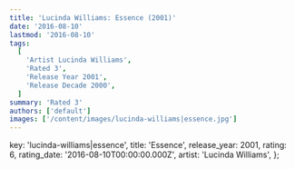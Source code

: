 ```yaml
---
title: 'Lucinda Williams: Essence (2001)'
date: '2016-08-10'
lastmod: '2016-08-10'
tags:
  [
    'Artist Lucinda Williams',
    'Rated 3',
    'Release Year 2001',
    'Release Decade 2000',
  ]
summary: 'Rated 3'
authors: ['default']
images: ['/content/images/lucinda-williams|essence.jpg']
---
```


  key: 'lucinda-williams|essence',
  title: 'Essence',
  release_year: 2001,
  rating: 6,
  rating_date: '2016-08-10T00:00:00.000Z',
  artist: 'Lucinda Williams',
};

<MusicRating data={data} />
